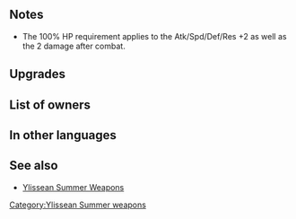 {{Weapon Infobox
|tagid=SID_貝殻＋
|weaponType=Dagger
|weaponName={{PAGENAME}}
|altWeaponName=Seashell Plus
|might=10
|range=2
|effect=At start of combat, if unit's HP = 100%, grants Atk/Spd/Def/Res+2, but after combat, if unit attacked, deals 2 damage to unit. After combat, if unit attacked, inflicts Def/Res-7 on foe through its next action.
|cost=300
|exclusive=0
|required=Seashell
|statModifiers=0,10,0,0,0
|refinePaths=default
|refineSP=350
|refineMedals=500
|refineStones=50
|upgradedMight=12
|upgradedEffect=At start of combat, if unit's HP = 100%, grants Atk/Spd/Def/Res+2, but after combat, if unit attacked, deals 2 damage to unit. After combat, if unit attacked, inflicts Def/Res-7 on target and foes within 2 spaces of target through their next actions.
|properties=
}}
==Notes==
* The 100% HP requirement applies to the Atk/Spd/Def/Res +2 as well as the 2 damage after combat.
{{Combat boosts}}
{{IfUnitAttacked}}
{{DamageToUnit}}
{{Penalties}}
==Upgrades==
{{Weapon Upgrade List}}
==List of owners==
{{Skill Hero List}}
==In other languages==
{{OtherLanguages
|japanese=貝殻＋
|german=Muschel +
|spanishEU=Concha marina +
|spanishLA=Concha marina +
|french=Coquillage +
|italian=Conchiglia+
|chineseTW=貝殼＋
|portuguese=Concha do mar+
}}
==See also==
* [[Ylissean Summer Weapons]]
{{Weapons Navbox}}
[[Category:Ylissean Summer weapons]]